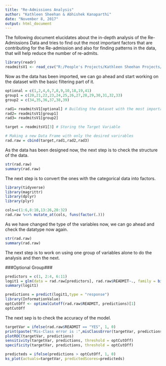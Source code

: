 ```yaml
---
title: "Re-Admissions Analysis"
author: "Kathleen Sheehan & Abhishek Kanaparthi"
date: "November 8, 2017"
output: html_document
---
```

The following document elucidates about the in-depth analysis of the Re-Admissions Data and tries to find out the most important factors that are contributing for the Re-admission and also for finding patterns in the data, that will help reduce the number of re-admits.

```r
library(readr)
readmitsV1 <- read_csv("R:/People's Projects/Kathleen Sheehan Projects/Data/readmitsV1.csv")
```

Now as the data has been imported, we can go ahead and start working on the dataset with the basic filtering part of it.

```r
optional = c(1,2,4,6,7,8,9,10,18,19,41)
group1 = c(20,21,22,23,24,25,26,27,28,29,30,31,32,33)
group2 = c(34,35,36,37,38,39)

rad1= readmitsV1[optional] # Building the dataset with the most important columns only
rad2= readmitsV1[group1]
rad3= readmitsV1[group2]

target = readmitsV1[3] # Storing the Target Variable

# Making a new Data Frame with only the desired varirables
rad.raw = cbind(target,rad1,rad2,rad3)
```

As the data has been designed now, the next step is to check the structure of the data.

```r
str(rad.raw)
summary(rad.raw)
```

The next step is to convert the ones with the categorical data into factors.

```r
library(tidyverse)
library(magrittr)
library(dplyr)
library(plyr)

cols=c(1:6,8:10,13:26,28:32)
rad.raw %<>% mutate_at(cols, funs(factor(.)))
```

As we have changed the type of the variables now, we can go ahead and check the datatype now again.

```r
str(rad.raw)
summary(rad.raw)
```

The next step is to work on using one group of variables alone to do the analysis and then the next.

###Optional Group###

```r
predictors = c(1, 2:4, 6:11)
logit1 = glm(data = rad.raw[predictors], rad.raw$READMIT~., family = binomial(link = "logit"))
summary(logit1)
```

```r
predictions = predict(logit1,type = "response")
library(InformationValue)
optCutOff <- optimalCutoff(rad.raw$READMIT, predictions)[1] 
optCutOff
```

The next sep is to check the accuracy of the model.

```r
targetVar = ifelse(rad.raw$READMIT == "YES", 1, 0)
print(paste("Mis-Class error is :",misClassError(targetVar, predictions, threshold = optCutOff)))
plotROC(targetVar, predictions)
sensitivity(targetVar, predictions, threshold = optCutOff)
specificity(targetVar, predictions, threshold = optCutOff)
```

```r
predicteds = ifelse(predictions > optCutOff, 1, 0)
ks_plot(actuals=targetVar, predictedScores=predicteds)
```

